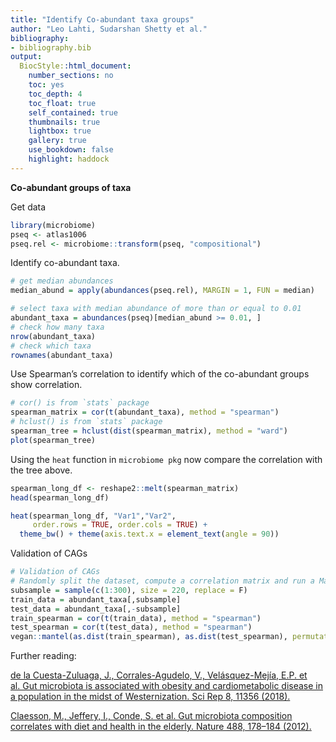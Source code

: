 ```yaml
---
title: "Identify Co-abundant taxa groups"
author: "Leo Lahti, Sudarshan Shetty et al."
bibliography: 
- bibliography.bib
output:
  BiocStyle::html_document:
    number_sections: no
    toc: yes
    toc_depth: 4
    toc_float: true
    self_contained: true
    thumbnails: true
    lightbox: true
    gallery: true
    use_bookdown: false
    highlight: haddock
---
```

<!--
  %\VignetteIndexEntry{microbiome tutorial}
  %\VignetteEngine{knitr::rmarkdown}
  %\usepackage[utf8]{inputenc}
  %\VignetteEncoding{UTF-8}
-->

**Co-abundant groups of taxa**    

Get data  
```r
library(microbiome)
pseq <- atlas1006
pseq.rel <- microbiome::transform(pseq, "compositional")
```

Identify co-abundant taxa. 
```r
# get median abundances 
median_abund = apply(abundances(pseq.rel), MARGIN = 1, FUN = median)

# select taxa with median abundance of more than or equal to 0.01
abundant_taxa = abundances(pseq)[median_abund >= 0.01, ]
# check how many taxa
nrow(abundant_taxa)
# check which taxa
rownames(abundant_taxa)
```


Use Spearman's correlation to identify which of the co-abundant groups show correlation.   
```r
# cor() is from `stats` package
spearman_matrix = cor(t(abundant_taxa), method = "spearman")
# hclust() is from `stats` package
spearman_tree = hclust(dist(spearman_matrix), method = "ward")
plot(spearman_tree)

```

Using the `heat` function in `microbiome pkg` now compare the correlation with the tree above.  
```r
spearman_long_df <- reshape2::melt(spearman_matrix)
head(spearman_long_df)

heat(spearman_long_df, "Var1","Var2", 
     order.rows = TRUE, order.cols = TRUE) + 
  theme_bw() + theme(axis.text.x = element_text(angle = 90))
```

Validation of CAGs   
```r
# Validation of CAGs 
# Randomly split the dataset, compute a correlation matrix and run a Mantel test
subsample = sample(c(1:300), size = 220, replace = F)
train_data = abundant_taxa[,subsample]
test_data = abundant_taxa[,-subsample]
train_spearman = cor(t(train_data), method = "spearman")
test_spearman = cor(t(test_data), method = "spearman")
vegan::mantel(as.dist(train_spearman), as.dist(test_spearman), permutations=999)
```

Further reading:  

[de la Cuesta-Zuluaga, J., Corrales-Agudelo, V., Velásquez-Mejía, E.P. et al. Gut microbiota is associated with obesity and cardiometabolic disease in a population in the midst of Westernization. Sci Rep 8, 11356 (2018).](https://doi.org/10.1038/s41598-018-29687-x)   

[Claesson, M., Jeffery, I., Conde, S. et al. Gut microbiota composition correlates with diet and health in the elderly. Nature 488, 178–184 (2012).](https://doi.org/10.1038/nature11319)  
